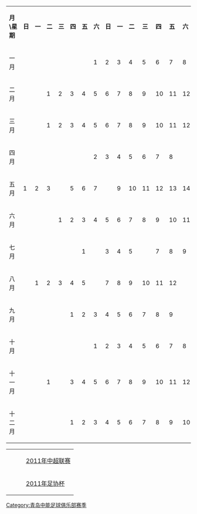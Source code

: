 <div class="NavFrame" style="border:0; width: 100%;">
<div class="uncollapse toggleHotspot" style="clear:both; color: #FFFFFF; text-align: center; background-color:#F85000;">
<div style="float:left; font-size:smaller;"></div>
{{tnavbar-header|'''2011赛季完全赛历'''|青岛中能足球俱乐部2011赛季完全赛历}}</div>
<div>
{| width=850 class="wikitable" style="text-align: center;font-size: 90%"
|-
| '''月\星期'''
| '''日'''
| '''一'''
| '''二'''
| '''三'''
| '''四'''
| '''五'''
| '''六'''
| '''日'''
| '''一'''
| '''二'''
| '''三'''
| '''四'''
| '''五'''
| '''六'''
| '''日'''
| '''一'''
| '''二'''
| '''三'''
| '''四'''
| '''五'''
| '''六'''
| '''日'''
| '''一'''
| '''二'''
| '''三'''
| '''四'''
| '''五'''
| '''六'''
| '''日'''
| '''一'''
| '''二'''
| '''三'''
| '''四'''
| '''五'''
| '''六'''
| '''日'''
| '''一'''
|-
| 一月
|
|
|
|
|
|
| 1
| 2
| 3
| 4
| 5
| 6
| 7
| 8
| 9
| 10
| 11
| 12
| 13
| 14
| 15
| 16
| 17
| 18
| 19
| 20
| 21
| 22
| 23
| 24
| 25
| 26
| 27
| 28
| 29
| 30
| 31
|-
| 二月
|
|
| 1
| 2
| 3
| 4
| 5
| 6
| 7
| 8
| 9
| 10
| 11
| 12
| 13
| 14
| 15
| 16
| 17
| 18
| 19
| 20
| 21
| 22
| 23
| 24
| 25
| 26
| 27
| 28
| 
| 
| 
| 
| 
| 
| 
|-
| 三月
|
|
| 1
| 2
| 3
| 4
| 5
| 6
| 7
| 8
| 9
| 10
| 11
| 12
| 13
| 14
| 15
| 16
| 17
| 18
| 19
| 20
| 21
| 22
| 23
| 24
| 25
| 26
| 27
| 28
| 29
| 30
| 31
|
|
|
| 
|-
| 四月
|
|
|
|
|
| bgcolor=#00BFFF| {{Tooltip| 1 | 2011年中超联赛第01轮 上海申花 3-3 青岛中能}}
| 2
| 3
| 4
| 5
| 6
| 7
| 8
| bgcolor=#00BFFF| {{Tooltip| 9 | 2011年中超联赛第02轮 青岛中能 1-0 江苏国信舜天}}
| 10
| 11
| 12
| 13
| 14
| bgcolor=#00BFFF| {{Tooltip| 15 | 2011年中超联赛第03轮 杭州诺贝尔瓷砖 1-0 青岛中能}}
| 16
| 17
| 18
| 19
| 20
| 21
| 22
| bgcolor=#00BFFF| {{Tooltip| 23 | 2011年中超联赛第04轮 青岛中能 0-2 广州恒大}}
| 24
| 25
| 26
| 27
| 28
| 29
| bgcolor=#00BFFF| {{Tooltip| 30 | 2011年中超联赛第05轮 青岛中能 2-1 大连实德}}
| 
|
|-
| 五月
| 1
| 2
| 3
| bgcolor=gold | {{Tooltip| 4 | 2011年足协杯第1轮 青岛中能 6-7(90分钟1-1, 点球5-6) 广东日之泉}}
| 5
| 6
| 7
| bgcolor=#00BFFF| {{Tooltip| 8 | 2011年中超联赛第06轮 青岛中能 4-1 南昌衡源}}
| 9
| 10
| 11
| 12
| 13
| 14
| bgcolor=#00BFFF| {{Tooltip| 15 | 2011年中超联赛第07轮 北京国安 2-0 青岛中能}}
| 16
| 17
| 18
| 19
| 20
| 21
| bgcolor=#00BFFF| {{Tooltip| 22 | 2011年中超联赛第08轮 成都谢菲联 0-0 青岛中能}}
| 23
| 24
| 25
| 26
| 27
| 28
| bgcolor=#00BFFF| {{Tooltip| 29 | 2011年中超联赛第09轮 青岛中能 2-0 辽宁宏运}}
| 30
| 31
|
|
|
|
|
|
|-
| 六月
|
|
|
| 1
| 2
| 3
| 4
| 5
| 6
| 7
| 8
| 9
| 10
| 11
| bgcolor=#00BFFF| {{Tooltip| 12 | 2011年中超联赛第10轮 深圳茅台红钻 1-1 青岛中能}}
| 13
| 14
| 15
| 16
| 17
| bgcolor=#00BFFF| {{Tooltip| 18 | 2011年中超联赛第11轮 青岛中能 1-1 河南建业}}
| 19
| 20
| 21
| 22
| 23
| 24
| 25
| bgcolor=#00BFFF| {{Tooltip| 26 | 2011年中超联赛第13轮 青岛中能 0-1 长春亚泰}}
| 27
| 28
| 29
| 30
|
|
|
|
|-
| 七月
|
|
|
|
|
| 1
| bgcolor=#00BFFF| {{Tooltip| 2 | 2011年中超联赛第14轮 天津康师傅 1-1 青岛中能}}
| 3
| 4
| 5
| bgcolor=#00BFFF| {{Tooltip| 6 | 2011年中超联赛第15轮 青岛中能 0-1 陕西中建}}
| 7
| 8
| 9
| bgcolor=#00BFFF| {{Tooltip| 10 | 2011年中超联赛第16轮 青岛中能 2-1 上海申花}}
| 11
| 12
| 13
| bgcolor=#00BFFF| {{Tooltip| 14 | 2011年中超联赛第17轮 江苏国信舜天 3-1 青岛中能}}
| 15
| 16
| 17
| 18
| 19
| 20
| 21
| 22
| 23
| 24
| 25
| 26
| 27
| 28
| 29
| bgcolor=#00BFFF| {{Tooltip| 30 | 2011年中超联赛第18轮 青岛中能 vs 杭州诺贝尔瓷砖}}
| 31
|
|-
| 八月
|
| 1
| 2
| 3
| 4
| 5
| bgcolor=#00BFFF| {{Tooltip| 6 | 2011年中超联赛第19轮 广州恒大 vs 青岛中能}}
| 7
| 8
| 9
| 10
| 11
| 12
| bgcolor=#00BFFF| {{Tooltip| 13 | 2011年中超联赛第20轮 大连实德 vs 青岛中能}}
| 14
| 15
| 16
| bgcolor=#00BFFF| {{Tooltip| 17 | 2011年中超联赛第21轮 南昌衡源 vs 青岛中能}}
| 18
| 19
| 20
| bgcolor=#00BFFF| {{Tooltip| 21 | 2011年中超联赛第22轮 青岛中能 vs 北京国安}}
| 22
| 23
| bgcolor=#00BFFF| {{Tooltip| 24 | 2011年中超联赛第12轮 山东鲁能泰山 vs 青岛中能}}
| 25
| 26
| 27
| 28
| 29
| 30
| 31
|
|
|
|
|
|-
| 九月
|
|
|
|
| 1
| 2
| 3
| 4
| 5
| 6
| 7
| 8
| 9
| bgcolor=#00BFFF| {{Tooltip| 10 | 2011年中超联赛第23轮 青岛中能 vs 成都谢菲联}}
| 11
| 12
| 13
| 14
| 15
| 16
| bgcolor=#00BFFF| {{Tooltip| 17 | 2011年中超联赛第24轮 辽宁宏运 vs 青岛中能}}
| 18
| 19
| 20
| 21
| 22
| 23
| bgcolor=#00BFFF| {{Tooltip| 24 | 2011年中超联赛第25轮 青岛中能 vs 深圳茅台红钻}}
| 25
| 26
| 27
| bgcolor=#00BFFF| {{Tooltip| 28 | 2011年中超联赛第26轮 河南建业 vs 青岛中能}}
| 29
| 30
|
|
|
|-
| 十月
|
|
|
|
|
|
| 1
| 2
| 3
| 4
| 5
| 6
| 7
| 8
| 9
| 10
| 11
| 12
| 13
| 14
| bgcolor=#00BFFF| {{Tooltip| 15 | 2011年中超联赛第27轮 青岛中能 vs 山东鲁能泰山}}
| 16
| 17
| 18
| 19
| 20
| 21
| bgcolor=#00BFFF| {{Tooltip| 22 | 2011年中超联赛第28轮 长春亚泰 vs 青岛中能}}
| 23
| 24
| 25
| 26
| 27
| 28
| bgcolor=#00BFFF| {{Tooltip| 29 | 2011年中超联赛第29轮 青岛中能 vs 天津康师傅}}
| 30
| 31
|-
| 十一月
|
|
| 1
| bgcolor=#00BFFF| {{Tooltip| 2 | 2011年中超联赛第30轮 陕西中建 vs 青岛中能}}
| 3
| 4
| 5
| 6
| 7
| 8
| 9
| 10
| 11
| 12
| 13
| 14
| 15
| 16
| 17
| 18
| 19
| 20
| 21
| 22
| 23
| 24
| 25
| 26
| 27
| 28
| 29
| 30
|
|
|
|
|
|-
| 十二月
|
|
|
|
| 1
| 2
| 3
| 4
| 5
| 6
| 7
| 8
| 9
| 10
| 11
| 12
| 13
| 14
| 15
| 16
| 17
| 18
| 19
| 20
| 21
| 22
| 23
| 24
| 25
| 26
| 27
| 28
| 29
| 30
| 31
|
|
|}
{| width=300 cellspacing="0" cellpadding="0" border="0" style="font-size: 90%"
| width=30 bgcolor=#00BFFF |
| align="left" | [[2011年中国足球超级联赛|2011年中超联赛]]
|-
| width=30 bgcolor=gold |
| align="left" | [[2011年中国足协杯|2011年足协杯]]
|}
</div>
</div>
<noinclude>
{{DEFAULTSORT:Calendar 2011 Qingdao Jonoon F.C.}}
[[Category:青岛中能足球俱乐部赛季]]
</noinclude>
